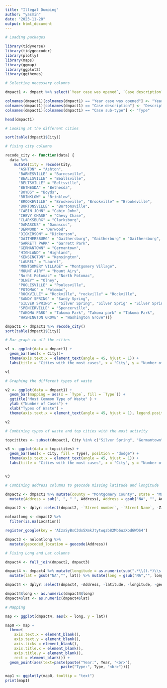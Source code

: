 ```yaml
---
title: "Illegal Dumping"
author: "yasmin"
date: "2023-11-28"
output: html_document
---
```


```r
# Loading packages 

library(tidyverse)
library(tidygeocoder)
library(plotly)
library(maps)
library(ggmap)
library(ggplot2)
library(ggthemes)

```


```r
# Selecting necessary columns

dmpact1 <- dmpact %>% select(`Year case was opened`, `Case description`, `Case sub-type`, `Street number`, `Street Name`, City, Zip, Location)

colnames(dmpact1)[colnames(dmpact1) == "Year case was opened"] <- "Year"
colnames(dmpact1)[colnames(dmpact1) == "Case description"] <- "Description"
colnames(dmpact1)[colnames(dmpact1) == "Case sub-type"] <- "Type"

head(dmpact1)
```


```r
# Looking at the different cities 

sort(table(dmpact1$City))
```


```r
# fixing city columns 

recode_city <- function(data) {
  data %>%
    mutate(City = recode(City,
      "ASHTON" = "Ashton",
      "BARNESVILLE" = "Barnesville",
      "BEALLSVILLE" = "Beallsville",
      "BELTSVILLE" = "Beltsville",
      "BETHESDA" = "Bethesda",
      "BOYDS" = "Boyds",
      "BRINKLOW" = "Brinklow",
      "BROOKEVILLE" = "Brookeville", "Brookville" = "Brookeville",
      "BURTONSVILLE" = "Burtonsville",
      "CABIN JOHN" = "Cabin John",
      "CHEVY CHASE" = "Chevy Chase",
      "CLARKSBURG" = "Clarksburg",
      "DAMASCUS" = "Damascus",
      "DERWOOD" = "Derwood",
      "DICKERSON" = "Dickerson",
      "GAITHERSBURG" = "Gaithersburg", "Gaitherburg" = "Gaithersburg",
      "GARRETT PARK" = "Garrett Park",
      "GERMANTOWN" = "Germantown",
      "HIGHLAND" = "Highland",
      "KENSINGTON" = "Kensington",
      "LAUREL" = "Laurel",
      "MONTGOMERY VILLAGE" = "Montgomery Village",
      "MOUNT AIRY" = "Mount Airy",
      "Norht Potomac" = "North Potomac",
      "OLNEY" = "Olney",
      "POOLESVILLE" = "Poolesville",
      "POTOMAC" = "Potomac",
      "ROCKVILLE" = "Rockville", "rockville" = "Rockville",
      "SANDY SPRING" = "Sandy Spring",
      "SILVER SPRING" = "Silver Spring", "Silver Sprig" = "Silver Spring", "Silver spring" = "Silver Spring",
      "SPENCERVILLE" = "Spencerville",
      "TAKOMA PARK" = "Takoma Park", "Takoma park" = "Takoma Park",
      "WASHINGTON GROVE" = "Washington Grove"))}

dmpact1 <- dmpact1 %>% recode_city()
sort(table(dmpact1$City))
```


```r
# Bar graph to all the cities

v1 <- ggplot(data = dmpact1) + 
  geom_bar(aes(x = City))+ 
  theme(axis.text.x = element_text(angle = 45, hjust = 1)) + 
  labs(title = "Cities with the most cases", x = "City", y = "Number of Cases")

v1
```


```r
# Graphing the different types of waste

v2 <- ggplot(data = dmpact1) +
  geom_bar(mapping = aes(x = `Type`, fill = `Type`)) +
  ggtitle("Most Common Type of Waste" ) +
  ylab ("Number of Cases") +
  xlab("Types of Waste") + 
  theme(axis.text.x = element_text(angle = 45, hjust = 1), legend.position = "none")

v2
```


```r
# Combining types of waste and top cities with the most activity

topcitites <- subset(dmpact1, City %in% c("Silver Spring", "Germantown", "Gaithersburg", "Rocville", "Bethesda", "Potomac"))

v3 <- ggplot(data = topcitites) + 
  geom_bar(aes(x = City, fill = Type), position = "dodge") + 
  theme(axis.text.x = element_text(angle = 45, hjust = 1)) + 
  labs(title = "Cities with the most cases", x = "City", y = "Number of Cases")


v3
```


```r
# Combining address columns to geocode missing latitude and longitude 

dmpact2 <- dmpact1 %>% mutate(county = "Montgomery County", state = "Maryland", Address = paste(`Street number`, `Street Name`, City, county, state, Zip, sep = ", ")) %>%
  mutate(Address = sub(", ", " ", Address), Address = gsub("NA", "", Address))

dmpact2 <- dplyr::select(dmpact2, -`Street number`, -`Street Name`, -Zip, -county, -state)

noloatlong <- dmpact2 %>%
  filter(is.na(Location))

register_google(key = 'AIzaSyBsC3dx5XmkJtytwqzb82Mb6uzXodGWDS4')

dmpact3 <- noloatlong %>%
  mutate(geocoded_location = geocode(Address))


```


```r
# Fixing Long and Lat columns 

dmpact4 <- full_join(dmpact2, dmpact3)

dmpact4 <- dmpact4 %>% mutate(longitude = as.numeric(sub(".*\\((.*)\\s.*", "\\1", dmpact4$Location)), latitude = as.numeric(sub(".*\\s(.*)\\)", "\\1", dmpact4$Location))) %>% mutate(lat = paste(latitude, geocoded_location$lat), long = paste(longitude, geocoded_location$lon)) %>%
  mutate(lat = gsub("NA","", lat)) %>% mutate(long = gsub("NA","", long))

dmpact4 <- dplyr::select(dmpact4, -Address, -latitude, -longitude, -geocoded_location, -Location)

dmpact4$long <- as.numeric(dmpact4$long)
dmpact4$lat <- as.numeric(dmpact4$lat)

```


```r
# Mapping 

map <- ggplot(dmpact4, aes(x = long, y = lat)) 

map0 <- map + 
  theme(
    axis.text.x = element_blank(),
    axis.text.y = element_blank(),
    axis.ticks = element_blank(),
    axis.title.x = element_blank(),
    axis.title.y = element_blank(),
    rect = element_blank()) +
  geom_point(aes(text=paste(paste("Year:", Year, "<br>"),   
                         paste("Type:", Type, "<br>"))))

map1 <- ggplotly(map0, tooltip = "text") 
print(map1)

```
      
